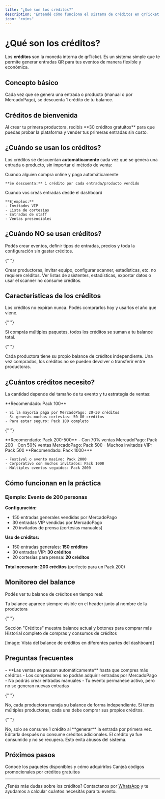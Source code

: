 ```yaml
---
title: "¿Qué son los créditos?"
description: "Entendé cómo funciona el sistema de créditos en qrTicket y para qué los necesitás"
icon: "coins"
---
```


# ¿Qué son los créditos?

Los **créditos** son la moneda interna de qrTicket. Es un sistema simple que te permite generar entradas QR para tus eventos de manera flexible y económica.

## Concepto básico

<Card title="1 crédito = 1 entrada o producto" icon="equation">
  Cada vez que se genera una entrada o producto (manual o por MercadoPago), se
  descuenta 1 crédito de tu balance.
</Card>

## Créditos de bienvenida

<Card title="30 créditos gratuitos" icon="gift">
  Al crear tu primera productora, recibís **30 créditos gratuitos** para que
  puedas probar la plataforma y vender tus primeras entradas sin costo.
</Card>

## ¿Cuándo se usan los créditos?

Los créditos se descuentan **automáticamente** cada vez que se genera una entrada o producto, sin importar el método de venta:

<CardGroup cols={2}>
  <Card title="Ventas por MercadoPago" icon="credit-card">
    Cuando alguien compra online y paga automáticamente
    
    **Se descuenta:** 1 crédito por cada entrada/producto vendido
  </Card>

  <Card title="Ventas manuales" icon="user-plus">
    Cuando vos creás entradas desde el dashboard
    
    **Ejemplos:**
    - Invitados VIP
    - Lista de cortesías  
    - Entradas de staff
    - Ventas presenciales
  </Card>
</CardGroup>

## ¿Cuándo NO se usan créditos?

<AccordionGroup>
  <Accordion title="Configurar eventos">
    Podés crear eventos, definir tipos de entradas, precios y toda la configuración sin gastar créditos.
  </Accordion>

{" "}

<Accordion title="Gestionar la productora">
  Crear productoras, invitar equipo, configurar scanner, estadísticas, etc. no
  requiere créditos.
</Accordion>

  <Accordion title="Navegación y consultas">
    Ver listas de asistentes, estadísticas, exportar datos o usar el scanner no consume créditos.
  </Accordion>
</AccordionGroup>

## Características de los créditos

<CardGroup cols={2}>
  <Card title="Sin vencimiento" icon="calendar-clock">
    Los créditos no expiran nunca. Podés comprarlos hoy y usarlos el año que viene.
  </Card>

{" "}

<Card title="Acumulativos" icon="stack">
  Si comprás múltiples paquetes, todos los créditos se suman a tu balance total.
</Card>

{" "}

<Card title="Por productora" icon="building">
  Cada productora tiene su propio balance de créditos independiente.
</Card>

  <Card title="No reembolsables" icon="ban">
    Una vez comprados, los créditos no se pueden devolver o transferir entre productoras.
  </Card>
</CardGroup>

## ¿Cuántos créditos necesito?

La cantidad depende del tamaño de tu evento y tu estrategia de ventas:

<AccordionGroup>
  <Accordion title="Evento pequeño (hasta 100 personas)">
    **Recomendado: Pack 100**
    
    - Si la mayoría paga por MercadoPago: 20-30 créditos
    - Si generás muchas cortesías: 50-80 créditos  
    - Para estar seguro: Pack 100 completo
  </Accordion>

{" "}

<Accordion title="Evento mediano (100-500 personas)">
  **Recomendado: Pack 200-500** - Con 70% ventas MercadoPago: Pack 200 - Con 50%
  ventas MercadoPago: Pack 500 - Muchos invitados VIP: Pack 500
</Accordion>

  <Accordion title="Evento grande (500+ personas)">
    **Recomendado: Pack 1000+**
    
    - Festival o evento masivo: Pack 2000
    - Corporativo con muchos invitados: Pack 1000
    - Múltiples eventos seguidos: Pack 2000
  </Accordion>
</AccordionGroup>

## Cómo funcionan en la práctica

### Ejemplo: Evento de 200 personas

**Configuración:**

- 150 entradas generales vendidas por MercadoPago
- 30 entradas VIP vendidas por MercadoPago
- 20 invitados de prensa (cortesías manuales)

**Uso de créditos:**

- 150 entradas generales: **150 créditos**
- 30 entradas VIP: **30 créditos**
- 20 cortesías para prensa: **20 créditos**

**Total necesario: 200 créditos** (perfecto para un Pack 200)

## Monitoreo del balance

Podés ver tu balance de créditos en tiempo real:

<Steps>
  <Step title="Desde el dashboard principal">
    Tu balance aparece siempre visible en el header junto al nombre de la productora
  </Step>

{" "}

<Step title="En el menú de la productora">
  Sección "Créditos" muestra balance actual y botones para comprar más
</Step>

  <Step title="En la página de transacciones">
    Historial completo de compras y consumos de créditos
  </Step>
</Steps>

[image: Vista del balance de créditos en diferentes partes del dashboard]

## Preguntas frecuentes

<AccordionGroup>
  <Accordion title="¿Qué pasa si me quedo sin créditos?">
    - **Las ventas se pausan automáticamente** hasta que compres más créditos
    - Los compradores no podrán adquirir entradas por MercadoPago
    - No podrás crear entradas manuales
    - Tu evento permanece activo, pero no se generan nuevas entradas
  </Accordion>

{" "}

<Accordion title="¿Puedo transferir créditos entre productoras?">
  No, cada productora maneja su balance de forma independiente. Si tenés
  múltiples productoras, cada una debe comprar sus propios créditos.
</Accordion>

{" "}

<Accordion title="¿Los créditos se consumen al editar una entrada?">
  No, solo se consume 1 crédito al **generar** la entrada por primera vez.
  Editarla después no consume créditos adicionales.
</Accordion>

  <Accordion title="¿Qué pasa si elimino una entrada?">
    El crédito ya fue consumido y no se recupera. Esto evita abusos del sistema.
  </Accordion>
</AccordionGroup>

## Próximos pasos

<CardGroup cols={2}>
  <Card title="Comprar créditos" icon="shopping-cart" href="/credits/credits-purchase">
    Conocé los paquetes disponibles y cómo adquirirlos
  </Card>

  <Card title="Usar cupones" icon="ticket" href="/credits/coupons">
    Canjeá códigos promocionales por créditos gratuitos
  </Card>
</CardGroup>

---

¿Tenés más dudas sobre los créditos? Contactanos por [WhatsApp](https://wa.me/5491122503348) y te ayudamos a calcular cuántos necesitás para tu evento.
